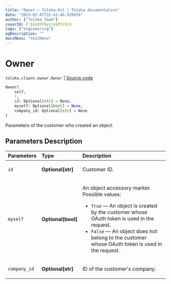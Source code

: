 ```yaml
---
title: "Owner — Toloka-Kit | Toloka documentation"
date: "2023-02-07T15:41:46.520976"
author: ["Toloka Team"]
coverId: F_bIcOYF9yjrxkPZrXc3
tags: ["engineering"]
ogDescription: ""
docsMenu: "tkitMenu"
---
```


# Owner
`toloka.client.owner.Owner` | [Source code](https://github.com/Toloka/toloka-kit/blob/v1.1.3/src/client/owner.py#L4)

```python
Owner(
    self,
    *,
    id: Optional[str] = None,
    myself: Optional[bool] = None,
    company_id: Optional[str] = None
)
```

Parameters of the customer who created an object.

## Parameters Description

| Parameters | Type | Description |
| :----------| :----| :-----------|
`id`|**Optional\[str\]**|<p>Customer ID.</p>
`myself`|**Optional\[bool\]**|<p>An object accessory marker. Possible values:</p> <ul> <li>`True` — An object is created by the customer whose OAuth token is used in the request.</li> <li>`False` — An object does not belong to the customer whose OAuth token is used in the request.</li> </ul>
`company_id`|**Optional\[str\]**|<p>ID of the customer&#x27;s company.</p>